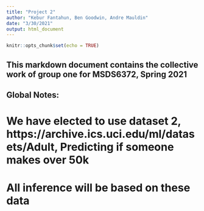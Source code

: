 ```yaml
---
title: "Project 2"
author: "Kebur Fantahun, Ben Goodwin, Andre Mauldin"
date: "3/30/2021"
output: html_document
---
```


```r
knitr::opts_chunk$set(echo = TRUE)
```

## This markdown document contains the collective work of group one for MSDS6372, Spring 2021

## Global Notes:

# We have elected to use dataset 2,	https://archive.ics.uci.edu/ml/datasets/Adult, Predicting if someone makes over 50k
# All inference will be based on these data

